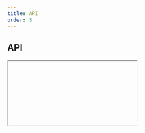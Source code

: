 ```yaml
---
title: API
order: 3
---
```



## API

<Iframe url="/apis/eu/FileDownload.html" />

## Setup

There are 2 ways to initialise the component.

### Automatic

Add `data-ecl-auto-init="FileDownload"` attribute to component's markup:

```html
<div class="ecl-file" data-ecl-file data-ecl-auto-init="FileDownload">...</div>
```

Use the `ECL` library's `autoInit()` (`ECL.autoInit()`) when your page is ready or other custom event you want to hook onto.

### Manual

Get target element, create an instance and invoke `init()`.

Given you have 1 element with an attribute `data-ecl-file` on the page:

```js
var elt = document.querySelector('[data-ecl-file]');
var file = new ECL.FileDownload(elt);
file.init();
```

### Retrieve an existing instance

If an existing instance needs to be updated, it can be retrieved this way:

```js
var elt = document.querySelector('[data-ecl-file]');
var instance = ECL.components.get(elt);
```

To update an existing instance, you can run `destroy()` and `init()` on this instance, like this:

```
instance.destroy();
instance.init();
```
